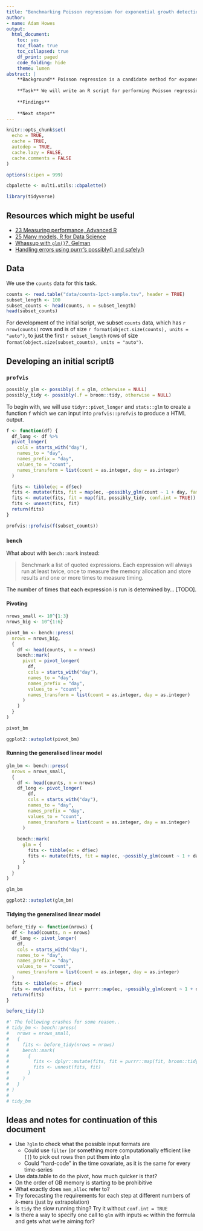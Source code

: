 ```yaml
---
title: "Benchmarking Poisson regression for exponential growth detection"
author:
- name: Adam Howes
output:
  html_document:
    toc: yes
    toc_float: true
    toc_collapsed: true
    df_print: paged
    code_folding: hide
    theme: lumen
abstract: |
    **Background** Poisson regression is a candidate method for exponential growth detection. The number of k-mers a realistic Nucleic Acid Observatory would process is large. For this reason, it's important that any candidate methods are assessed for their computational feasibility at scale.
    
    **Task** We will write an R script for performing Poisson regression exponential growth detection on real data. Using code profling and benchmarking tools, we will iterate on the code to improve its computational performance. For the final code, we will produce a summary of the runtime for each line. We will repeat the runtime analysis for varying total numbers of k-mers. We will output an estimated time per e.g. million k-mers.
    
    **Findings** 
    
    **Next steps**
---
```


```r
knitr::opts_chunk$set(
  echo = TRUE,
  cache = TRUE,
  autodep = TRUE,
  cache.lazy = FALSE,
  cache.comments = FALSE
)

options(scipen = 999)

cbpalette <- multi.utils::cbpalette()

library(tidyverse)
```

## Resources which might be useful

* [23 Measuring performance, Advanced R](https://adv-r.hadley.nz/perf-measure.html)
* [25 Many models, R for Data Science](https://r4ds.had.co.nz/many-models.html)
* [Whassup with `glm()`?, Gelman](https://statmodeling.stat.columbia.edu/2011/05/04/whassup_with_gl/)
* [Handling errors using purrr's possibly() and safely()](https://aosmith.rbind.io/2020/08/31/handling-errors/)

## Data

We use the `counts` data for this task.

```r
counts <- read.table("data/counts-1pct-sample.tsv", header = TRUE)
subset_length <- 100
subset_counts <- head(counts, n = subset_length)
head(subset_counts)
```
For development of the initial script, we subset `counts` data, which has `r nrow(counts)` rows and is of size `r format(object.size(counts), units = "auto")`, to just the first `r subset_length` rows of size `format(object.size(subset_counts), units = "auto")`.

## Developing an initial scriptß

### `profvis`

```r
possibly_glm <- possibly(.f = glm, otherwise = NULL)
possibly_tidy <- possibly(.f = broom::tidy, otherwise = NULL)
```

To begin with, we will use `tidyr::pivot_longer` and `stats::glm` to create a function `f` which we can input into `profvis::profvis` to produce a HTML output.

```r
f <- function(df) {
  df_long <- df %>%
  pivot_longer(
    cols = starts_with("day"),
    names_to = "day",
    names_prefix = "day",
    values_to = "count",
    names_transform = list(count = as.integer, day = as.integer)
  )

  fits <- tibble(ec = df$ec)
  fits <- mutate(fits, fit = map(ec, ~possibly_glm(count ~ 1 + day, family = "poisson", data = filter(df_long, ec == .))))
  fits <- mutate(fits, fit = map(fit, possibly_tidy, conf.int = TRUE))
  fits <- unnest(fits, fit)
  return(fits)
}

profvis::profvis(f(subset_counts))
```

### `bench`

What about with `bench::mark` instead:

> Benchmark a list of quoted expressions. Each expression will always run at least twice, once to measure the memory allocation and store results and one or more times to measure timing.

The number of times that each expression is run is determined by... [TODO].

#### Pivoting

```r
nrows_small <- 10^{1:3}
nrows_big <- 10^{1:6}

pivot_bm <- bench::press(
  nrows = nrows_big,
  {
    df <- head(counts, n = nrows)
    bench::mark(
      pivot = pivot_longer(
        df,
        cols = starts_with("day"),
        names_to = "day",
        names_prefix = "day",
        values_to = "count",
        names_transform = list(count = as.integer, day = as.integer)
      )
    )
  }
)

pivot_bm

ggplot2::autoplot(pivot_bm)
```

#### Running the generalised linear model

```r
glm_bm <- bench::press(
  nrows = nrows_small,
  {
    df <- head(counts, n = nrows)
    df_long <- pivot_longer(
        df,
        cols = starts_with("day"),
        names_to = "day",
        names_prefix = "day",
        values_to = "count",
        names_transform = list(count = as.integer, day = as.integer)
      )
    
    bench::mark(
      glm = {
        fits <- tibble(ec = df$ec)
        fits <- mutate(fits, fit = map(ec, ~possibly_glm(count ~ 1 + day, family = "poisson", data = filter(df_long, ec == .))))
      }
    )
  }
)

glm_bm

ggplot2::autoplot(glm_bm)
```

#### Tidying the generalised linear model

```r
before_tidy <- function(nrows) {
  df <- head(counts, n = nrows)
  df_long <- pivot_longer(
    df,
    cols = starts_with("day"),
    names_to = "day",
    names_prefix = "day",
    values_to = "count",
    names_transform = list(count = as.integer, day = as.integer)
  )
  fits <- tibble(ec = df$ec)
  fits <- mutate(fits, fit = purrr::map(ec, ~possibly_glm(count ~ 1 + day, family = "poisson", data = filter(df_long, ec == .))))
  return(fits)
}

before_tidy(1)

#' The following crashes for some reason..
# tidy_bm <- bench::press(
#   nrows = nrows_small,
#   {
#     fits <- before_tidy(nrows = nrows)
#     bench::mark(
#       {
#         fits <- dplyr::mutate(fits, fit = purrr::map(fit, broom::tidy, conf.int = TRUE))
#         fits <- unnest(fits, fit)
#       }
#     )
#   }
# )
# 
# tidy_bm
```

## Ideas and notes for continuation of this document

* Use `?glm` to check what the possible input formats are
  * Could use `filter` (or something more computationally efficient like `[]`) to pick out rows then put them into `glm`
  * Could "hard-code" in the time covariate, as it is the same for every time-series
* Use data.table to do the pivot, how much quicker is that?
* On the order of GB memory is starting to be prohibitive
* What exactly does `mem_alloc` refer to?
* Try forecasting the requirements for each step at different numbers of $k$-mers (just by extrapolation)
* Is `tidy` the slow running thing? Try it without `conf.int = TRUE`
* Is there a way to specify one call to `glm` with inputs `ec` within the formula and gets what we're aiming for?
